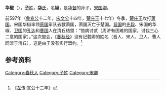 {{Infobox 先秦人物
|名称= 华椒
|图像=
|图说=
|姓=[[子姓|子]]
|氏=[[华氏_(宋国)|华]]
|名=椒
|字=
|别名=
|别字=
|谥号=
|时代=春秋时期
|国家=
|身份=宋卿
|出生=
|逝世=
|在位=
|父=
|母=
|正妻=
|妾=
|子女=
|太子=
}}
'''华椒'''（{{bd|？||？||catIdx=H华}}），[[子姓|'''子'''姓]]，[[华氏_(宋国)|'''华'''氏]]，名'''椒'''，是[[华督|华督]]的孙子，[[宋国|宋国]][[卿|卿]]。

前597年（[[鲁宣公|鲁宣公]]十二年，[[宋文公|宋文公]]十四年，[[楚庄王|楚庄王]]十七年）冬季，[[楚庄王|楚庄王]]攻打[[萧国|萧国]]。宋国华椒率领[[蔡国|蔡国]]军队去救萧国，萧国灭亡于楚国。[[晋国|晋国]]的[[先縠|先縠]]、宋国的华椒、[[卫国|卫国]]的[[孔达|孔达]]和[[曹国|曹国]]人在清丘结盟：“恤病讨贰（周济有困难的国家，讨伐三心二意的国家）。”这次盟会，《[[春秋经|春秋经]]》没有记载卿的姓名（晋人、宋人、卫人、曹人同盟于清丘），这是由于没有实行盟约。<ref>《[[左传|左传]]·宣公十二年》</ref>

== 参考资料 ==
{{reflist}}

[[Category:春秋人|Category:春秋人]]
[[Category:子姓|Category:子姓]]
[[Category:宋卿|Category:宋卿]]